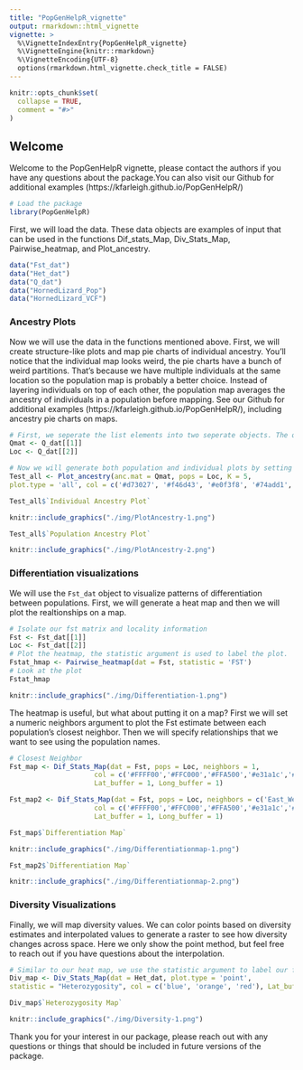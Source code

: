 ```yaml
---
title: "PopGenHelpR_vignette"
output: rmarkdown::html_vignette
vignette: >
  %\VignetteIndexEntry{PopGenHelpR_vignette}
  %\VignetteEngine{knitr::rmarkdown}
  %\VignetteEncoding{UTF-8}
  options(rmarkdown.html_vignette.check_title = FALSE)
---
```


```r
knitr::opts_chunk$set(
  collapse = TRUE,
  comment = "#>"
)
```
## Welcome
Welcome to the PopGenHelpR vignette, please contact the authors if you have any questions about the package.You can also visit our Github for additional examples (https://kfarleigh.github.io/PopGenHelpR/)
```r
# Load the package
library(PopGenHelpR)
```
First, we will load the data. These data objects are examples of input that can be used in the functions Dif_stats_Map, Div_Stats_Map, Pairwise_heatmap, and Plot_ancestry.
```r
data("Fst_dat")
data("Het_dat")
data("Q_dat")
data("HornedLizard_Pop")
data("HornedLizard_VCF")
```
### Ancestry Plots
Now we will use the data in the functions mentioned above. First, we will create structure-like plots and map pie charts of individual ancestry. You'll notice that the individual map looks weird, the pie charts have a bunch of weird partitions. That's because we have multiple individuals at the same location so the population map is probably a better choice. Instead of layering individuals on top of each other, the population map averages the ancestry of individuals in a population before mapping. See our Github for additional examples (https://kfarleigh.github.io/PopGenHelpR/), including ancestry pie charts on maps. 
```r
# First, we seperate the list elements into two seperate objects. The q-matrix (Qmat) and the locality information for each individual (Loc).
Qmat <- Q_dat[[1]]
Loc <- Q_dat[[2]]

# Now we will generate both population and individual plots by setting plot.type to 'all'. If you wanted, you could only generate individual or population plots by setting plot.type to "individual" and "population", respectively.
Test_all <- Plot_ancestry(anc.mat = Qmat, pops = Loc, K = 5,
plot.type = 'all', col = c('#d73027', '#f46d43', '#e0f3f8', '#74add1', '#313695'), Lat_buffer = 1, Long_buffer = 1)

Test_all$`Individual Ancestry Plot`
```

```r
knitr::include_graphics("./img/PlotAncestry-1.png")
```

```r
Test_all$`Population Ancestry Plot`
```

```r
knitr::include_graphics("./img/PlotAncestry-2.png")
```
### Differentiation visualizations
We will use the `Fst_dat` object to visualize patterns of differentiation between populations. First, we will generate a heat map and then we will plot the realtionships on a map.
```r
# Isolate our fst matrix and locality information
Fst <- Fst_dat[[1]]
Loc <- Fst_dat[[2]]
# Plot the heatmap, the statistic argument is used to label the plot.
Fstat_hmap <- Pairwise_heatmap(dat = Fst, statistic = 'FST')
# Look at the plot
Fstat_hmap
```

```r
knitr::include_graphics("./img/Differentiation-1.png")
```

The heatmap is useful, but what about putting it on a map? First we will set a numeric neighbors argument to plot the Fst estimate between each population's closest neighbor. Then we will specify relationships that we want to see using the population names.
```r
# Closest Neighbor
Fst_map <- Dif_Stats_Map(dat = Fst, pops = Loc, neighbors = 1,
                     col = c('#FFFF00','#FFC000','#FFA500','#e31a1c','#800026'),
                     Lat_buffer = 1, Long_buffer = 1)

Fst_map2 <- Dif_Stats_Map(dat = Fst, pops = Loc, neighbors = c('East_West', 'East_South', 'South_West'),
                     col = c('#FFFF00','#FFC000','#FFA500','#e31a1c','#800026'),
                     Lat_buffer = 1, Long_buffer = 1)

Fst_map$`Differentiation Map`
```


```r
knitr::include_graphics("./img/Differentiationmap-1.png")
```

```r
Fst_map2$`Differentiation Map`
```

```r
knitr::include_graphics("./img/Differentiationmap-2.png")
```

### Diversity Visualizations
Finally, we will map diversity values. We can color points based on diversity estimates and interpolated values to generate a raster to see how diversity changes across space. Here we only show the point method, but feel free to reach out if you have questions about the interpolation.
```r
# Similar to our heat map, we use the statistic argument to label our figures and any output raster you create.
Div_map <- Div_Stats_Map(dat = Het_dat, plot.type = 'point',
statistic = "Heterozygosity", col = c('blue', 'orange', 'red'), Lat_buffer = 1, Long_buffer = 1, prefix = 'Test_het')

Div_map$`Heterozygosity Map`
```

```r
knitr::include_graphics("./img/Diversity-1.png")
```

Thank you for your interest in our package, please reach out with any questions or things that should be included in future versions of the package.
